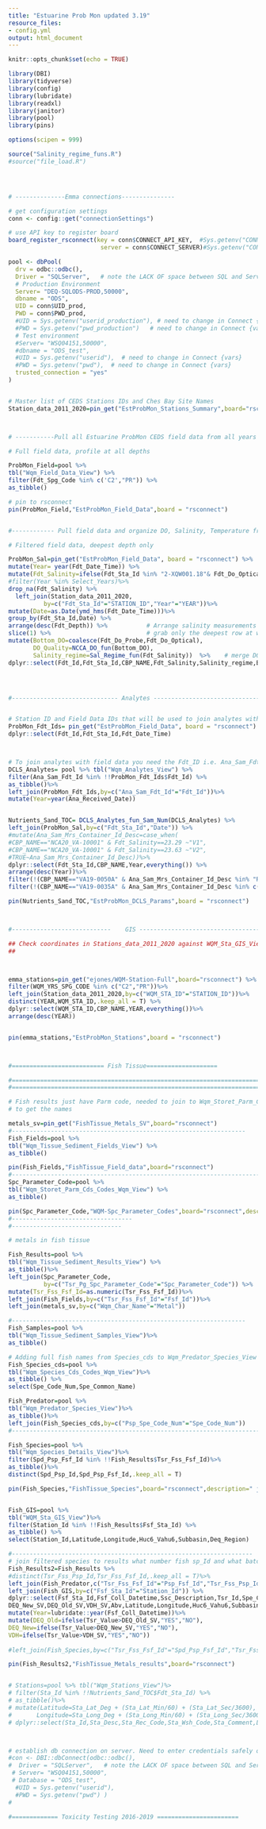 ```yaml
---
title: "Estuarine Prob Mon updated 3.19"
resource_files:
- config.yml
output: html_document
---
```


```r
knitr::opts_chunk$set(echo = TRUE)

library(DBI)
library(tidyverse)
library(config)
library(lubridate)
library(readxl)
library(janitor)
library(pool)
library(pins)

options(scipen = 999)

source("Salinity_regime_funs.R")
#source("file_load.R")




# --------------Emma connections---------------

# get configuration settings
conn <- config::get("connectionSettings")

# use API key to register board
board_register_rsconnect(key = conn$CONNECT_API_KEY,  #Sys.getenv("CONNECT_API_KEY"),
                          server = conn$CONNECT_SERVER)#Sys.getenv("CONNECT_SERVER"))

pool <- dbPool(
  drv = odbc::odbc(),
  Driver = "SQLServer",   # note the LACK OF space between SQL and Server ( how RStudio named driver)
  # Production Environment
  Server= "DEQ-SQLODS-PROD,50000",
  dbname = "ODS",
  UID = conn$UID_prod,
  PWD = conn$PWD_prod,
  #UID = Sys.getenv("userid_production"), # need to change in Connect {vars}
  #PWD = Sys.getenv("pwd_production")   # need to change in Connect {vars}
  # Test environment
  #Server= "WSQ04151,50000",
  #dbname = "ODS_test",
  #UID = Sys.getenv("userid"),  # need to change in Connect {vars}
  #PWD = Sys.getenv("pwd"),  # need to change in Connect {vars}
  trusted_connection = "yes"
)


# Master list of CEDS Stations IDs and Ches Bay Site Names
Station_data_2011_2020=pin_get("EstProbMon_Stations_Summary",board="rsconnect")



# -----------Pull all Estuarine ProbMon CEDS field data from all years and pin to rsconnect server----------------

# Full field data, profile at all depths

ProbMon_Field=pool %>%
tbl("Wqm_Field_Data_View") %>%
filter(Fdt_Spg_Code %in% c('C2',"PR")) %>%
as_tibble()

# pin to rsconnect  
pin(ProbMon_Field,"EstProbMon_Field_Data",board = "rsconnect")


#------------ Pull field data and organize DO, Salinity, Temperature from CEDS-------------------------------

# Filtered field data, deepest depth only

ProbMon_Sal=pin_get("EstProbMon_Field_Data", board = "rsconnect") %>%        
mutate(Year= year(Fdt_Date_Time)) %>%
mutate(Fdt_Salinity=ifelse(Fdt_Sta_Id %in% "2-XQW001.18"& Fdt_Do_Optical>0,0.08,Fdt_Salinity))%>%
#filter(Year %in% Select_Years)%>%      
drop_na(Fdt_Salinity) %>%
  left_join(Station_data_2011_2020,
          by=c("Fdt_Sta_Id"="STATION_ID","Year"="YEAR"))%>%
mutate(Date=as.Date(ymd_hms(Fdt_Date_Time)))%>%
group_by(Fdt_Sta_Id,Date) %>% 
arrange(desc(Fdt_Depth)) %>%           # Arrange salinity measurements by depth deepest to shallowest
slice(1) %>%                           # grab only the deepest row at which there is a salinity 
mutate(Bottom_DO=coalesce(Fdt_Do_Probe,Fdt_Do_Optical),
       DO_Quality=NCCA_DO_fun(Bottom_DO),
       Salinity_regime=Sal_Regime_fun(Fdt_Salinity))  %>%    # merge DO optical and DO probe if necessary
dplyr::select(Fdt_Id,Fdt_Sta_Id,CBP_NAME,Fdt_Salinity,Salinity_regime,Bottom_DO,DO_Quality,Fdt_Temp_Celcius,Fdt_Depth,Fdt_Date_Time,Year,Date)




#------------------------------ Analytes -------------------------------------------------------------------------


# Station ID and Field Data IDs that will be used to join analytes with field data
ProbMon_Fdt_Ids= pin_get("EstProbMon_Field_Data", board = "rsconnect") %>%  
dplyr::select(Fdt_Id,Fdt_Sta_Id,Fdt_Date_Time)



# To join analytes with field data you need the Fdt_ID i.e. Ana_Sam_Fdt_Id =Fdt_Id
DCLS_Analytes= pool %>% tbl("Wqm_Analytes_View") %>%
filter(Ana_Sam_Fdt_Id %in% !!ProbMon_Fdt_Ids$Fdt_Id) %>%
as_tibble()%>%
left_join(ProbMon_Fdt_Ids,by=c("Ana_Sam_Fdt_Id"="Fdt_Id"))%>%
mutate(Year=year(Ana_Received_Date))


Nutrients_Sand_TOC= DCLS_Analytes_fun_Sam_Num(DCLS_Analytes) %>%
left_join(ProbMon_Sal,by=c("Fdt_Sta_Id","Date")) %>%
#mutate(Ana_Sam_Mrs_Container_Id_Desc=case_when(
#CBP_NAME=="NCA20_VA-10001" & Fdt_Salinity==23.29 ~"V1",
#CBP_NAME=="NCA20_VA-10001" & Fdt_Salinity==23.63 ~"V2",
#TRUE~Ana_Sam_Mrs_Container_Id_Desc))%>%
dplyr::select(Fdt_Sta_Id,CBP_NAME,Year,everything()) %>% 
arrange(desc(Year))%>% 
filter(!(CBP_NAME=="VA19-0050A" & Ana_Sam_Mrs_Container_Id_Desc %in% "R")) %>%
filter(!(CBP_NAME=="VA19-0035A" & Ana_Sam_Mrs_Container_Id_Desc %in% c("S1","S2")))

pin(Nutrients_Sand_TOC,"EstProbMon_DCLS_Params",board = "rsconnect")



#----------------------------    GIS ---------------------------------------------------------------------------

## Check coordinates in Stations_data_2011_2020 against WQM_Sta_GIS_View table in CEDS
## 



emma_stations=pin_get("ejones/WQM-Station-Full",board="rsconnect") %>%
filter(WQM_YRS_SPG_CODE %in% c("C2","PR"))%>%
left_join(Station_data_2011_2020,by=c("WQM_STA_ID"="STATION_ID"))%>%
distinct(YEAR,WQM_STA_ID,.keep_all = T) %>%
dplyr::select(WQM_STA_ID,CBP_NAME,YEAR,everything())%>%
arrange(desc(YEAR))


pin(emma_stations,"EstProbMon_Stations",board = "rsconnect")



#========================== Fish Tissue====================

#=======================================================================
#=======================================================================

# Fish results just have Parm code, needed to join to Wqm_Storet_Parm_Cds_Codes_Wqm_View table
# to get the names 

metals_sv=pin_get("FishTissue_Metals_SV",board="rsconnect")
#------------------------------------------------------------------
Fish_Fields=pool %>% 
tbl("Wqm_Tissue_Sediment_Fields_View") %>%
as_tibble()

pin(Fish_Fields,"FishTissue_Field_data",board="rsconnect")
#----------------------------------------------------------------------------
Spc_Parameter_Code=pool %>%
tbl("Wqm_Storet_Parm_Cds_Codes_Wqm_View") %>%
as_tibble()

pin(Spc_Parameter_Code,"WQM-Spc_Parameter_Codes",board="rsconnect",description="Parameter Codes and descriptions")
#----------------------------------
#-------------------------------

# metals in fish tissue 

Fish_Results=pool %>% 
tbl("Wqm_Tissue_Sediment_Results_View") %>%
as_tibble()%>% 
left_join(Spc_Parameter_Code,
          by=c("Tsr_Pg_Spc_Parameter_Code"="Spc_Parameter_Code")) %>%
mutate(Tsr_Fss_Fsf_Id=as.numeric(Tsr_Fss_Fsf_Id))%>%
left_join(Fish_Fields,by=c("Tsr_Fss_Fsf_Id"="Fsf_Id"))%>%
left_join(metals_sv,by=c("Wqm_Char_Name"="Metal"))

#------------------------------------------------------------------
Fish_Samples=pool %>% 
tbl("Wqm_Tissue_Sediment_Samples_View")%>%
as_tibble()

# Adding full fish names from Species_cds to Wqm_Predator_Species_View
Fish_Species_cds=pool %>% 
tbl("Wqm_Species_Cds_Codes_Wqm_View")%>%
as_tibble() %>%
select(Spe_Code_Num,Spe_Common_Name)

Fish_Predator=pool %>% 
tbl("Wqm_Predator_Species_View")%>%
as_tibble()%>%
left_join(Fish_Species_cds,by=c("Psp_Spe_Code_Num"="Spe_Code_Num"))
#-----------------------------------------------------------------------

Fish_Species=pool %>% 
tbl("Wqm_Species_Details_View")%>%
filter(Spd_Psp_Fsf_Id %in% !!Fish_Results$Tsr_Fss_Fsf_Id)%>%
as_tibble()%>%
distinct(Spd_Psp_Id,Spd_Psp_Fsf_Id,.keep_all = T)

pin(Fish_Species,"FishTissue_Species",board="rsconnect",description=" joined with Wqm_Species_Cds_Codes_Wqm_View by Spd_Psp_Spe_Id=Spe_Code_Num")


Fish_GIS=pool %>% 
tbl("WQM_Sta_GIS_View")%>%
filter(Station_Id %in% !!Fish_Results$Fsf_Sta_Id) %>%
as_tibble() %>% 
select(Station_Id,Latitude,Longitude,Huc6_Vahu6,Subbasin,Deq_Region)

#--------------------------------------------------------------------
# join filtered species to results what number fish sp_Id and what batch sf_Id
Fish_Results2=Fish_Results %>%
#distinct(Tsr_Fss_Psp_Id,Tsr_Fss_Fsf_Id,.keep_all = T)%>%
left_join(Fish_Predator,c("Tsr_Fss_Fsf_Id"="Psp_Fsf_Id","Tsr_Fss_Psp_Id"="Psp_Id")) %>%
left_join(Fish_GIS,by=c("Fsf_Sta_Id"="Station_Id")) %>%
dplyr::select(Fsf_Sta_Id,Fsf_Coll_Datetime,Ssc_Description,Tsr_Id,Spe_Common_Name,Avg_Spd_Species_Length,Avg_Spd_Species_Weight,Wqm_Char_Name,Tsr_Value,Tsr_Mdl,Tsr_Qa_Flag,Tsr_Pg_Spc_Parameter_Code,
DEQ_New_SV,DEQ_Old_SV,VDH_SV,Abv,Latitude,Longitude,Huc6_Vahu6,Subbasin,Deq_Region) %>%
mutate(Year=lubridate::year(Fsf_Coll_Datetime))%>%
mutate(DEQ_Old=ifelse(Tsr_Value>DEQ_Old_SV,"YES","NO"),
DEQ_New=ifelse(Tsr_Value>DEQ_New_SV,"YES","NO"),
VDH=ifelse(Tsr_Value>VDH_SV,"YES","NO"))
  
#left_join(Fish_Species,by=c("Tsr_Fss_Fsf_Id"="Spd_Psp_Fsf_Id","Tsr_Fss_Psp_Id"="Spd_Psp_Id")) %>%

pin(Fish_Results2,"FishTissue_Metals_results",board="rsconnect") 


# Stations=pool %>% tbl("Wqm_Stations_View")%>
# filter(Sta_Id %in% !!Nutrients_Sand_TOC$Fdt_Sta_Id) %>%
# as_tibble()%>%
# mutate(Latitude=Sta_Lat_Deg + (Sta_Lat_Min/60) + (Sta_Lat_Sec/3600),
#       Longitude=Sta_Long_Deg + (Sta_Long_Min/60) + (Sta_Long_Sec/3600))%>%
# dplyr::select(Sta_Id,Sta_Desc,Sta_Rec_Code,Sta_Wsh_Code,Sta_Comment,Latitude,Longitude)



# establish db connection on server. Need to enter credentials safely on server after upload
#con <- DBI::dbConnect(odbc::odbc(),
#  Driver = "SQLServer",   # note the LACK OF space between SQL and Server ( how RStudio named driver)
 # Server= "WSQ04151,50000",
 # Database = "ODS_test",
  #UID = Sys.getenv("userid"),
  #PWD = Sys.getenv("pwd") )
#

#============= Toxicity Testing 2016-2019 =======================




```
